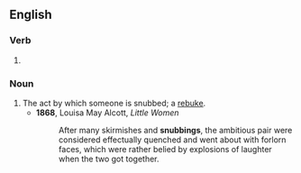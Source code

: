 ==English==

===Verb===
{{head|en|verb form}}

# {{present participle of|snub|lang=en|nocat=1}}

===Noun===
{{en-noun}}

# The act by which someone is snubbed; a [[rebuke]].
#* '''1868''', Louisa May Alcott, ''Little Women''
#*: After many skirmishes and '''snubbings''', the ambitious pair were considered effectually quenched and went about with forlorn faces, which were rather belied by explosions of laughter when the two got together.
